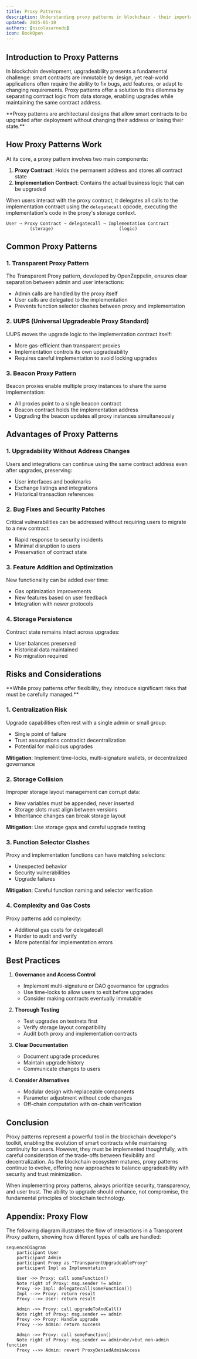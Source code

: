 ```yaml
---
title: Proxy Patterns
description: Understanding proxy patterns in blockchain - their importance, advantages, and risks.
updated: 2025-01-10
authors: [nicolasarnedo]
icon: BookOpen
---
```


## Introduction to Proxy Patterns

In blockchain development, upgradeability presents a fundamental challenge: smart contracts are immutable by design, yet real-world applications often require the ability to fix bugs, add features, or adapt to changing requirements. Proxy patterns offer a solution to this dilemma by separating contract logic from data storage, enabling upgrades while maintaining the same contract address.

<Callout type="info">
**Proxy patterns are architectural designs that allow smart contracts to be upgraded after deployment without changing their address or losing their state.**
</Callout>

## How Proxy Patterns Work

At its core, a proxy pattern involves two main components:

1. **Proxy Contract**: Holds the permanent address and stores all contract state
2. **Implementation Contract**: Contains the actual business logic that can be upgraded

When users interact with the proxy contract, it delegates all calls to the implementation contract using the `delegatecall` opcode, executing the implementation's code in the proxy's storage context.

```
User → Proxy Contract → delegatecall → Implementation Contract
         (storage)                         (logic)
```

## Common Proxy Patterns

### 1. Transparent Proxy Pattern

The Transparent Proxy pattern, developed by OpenZeppelin, ensures clear separation between admin and user interactions:

- Admin calls are handled by the proxy itself
- User calls are delegated to the implementation
- Prevents function selector clashes between proxy and implementation

### 2. UUPS (Universal Upgradeable Proxy Standard)

UUPS moves the upgrade logic to the implementation contract itself:

- More gas-efficient than transparent proxies
- Implementation controls its own upgradeability
- Requires careful implementation to avoid locking upgrades

### 3. Beacon Proxy Pattern

Beacon proxies enable multiple proxy instances to share the same implementation:

- All proxies point to a single beacon contract
- Beacon contract holds the implementation address
- Upgrading the beacon updates all proxy instances simultaneously

## Advantages of Proxy Patterns

### 1. **Upgradability Without Address Changes**
Users and integrations can continue using the same contract address even after upgrades, preserving:
- User interfaces and bookmarks
- Exchange listings and integrations
- Historical transaction references

### 2. **Bug Fixes and Security Patches**
Critical vulnerabilities can be addressed without requiring users to migrate to a new contract:
- Rapid response to security incidents
- Minimal disruption to users
- Preservation of contract state

### 3. **Feature Addition and Optimization**
New functionality can be added over time:
- Gas optimization improvements
- New features based on user feedback
- Integration with newer protocols

### 4. **Storage Persistence**
Contract state remains intact across upgrades:
- User balances preserved
- Historical data maintained
- No migration required

## Risks and Considerations

<Callout type="warning">
**While proxy patterns offer flexibility, they introduce significant risks that must be carefully managed.**
</Callout>

### 1. **Centralization Risk**
Upgrade capabilities often rest with a single admin or small group:
- Single point of failure
- Trust assumptions contradict decentralization
- Potential for malicious upgrades

**Mitigation**: Implement time-locks, multi-signature wallets, or decentralized governance

### 2. **Storage Collision**
Improper storage layout management can corrupt data:
- New variables must be appended, never inserted
- Storage slots must align between versions
- Inheritance changes can break storage layout

**Mitigation**: Use storage gaps and careful upgrade testing

### 3. **Function Selector Clashes**
Proxy and implementation functions can have matching selectors:
- Unexpected behavior
- Security vulnerabilities
- Upgrade failures

**Mitigation**: Careful function naming and selector verification

### 4. **Complexity and Gas Costs**
Proxy patterns add complexity:
- Additional gas costs for delegatecall
- Harder to audit and verify
- More potential for implementation errors

## Best Practices

1. **Governance and Access Control**
   - Implement multi-signature or DAO governance for upgrades
   - Use time-locks to allow users to exit before upgrades
   - Consider making contracts eventually immutable

2. **Thorough Testing**
   - Test upgrades on testnets first
   - Verify storage layout compatibility
   - Audit both proxy and implementation contracts

3. **Clear Documentation**
   - Document upgrade procedures
   - Maintain upgrade history
   - Communicate changes to users

4. **Consider Alternatives**
   - Modular design with replaceable components
   - Parameter adjustment without code changes
   - Off-chain computation with on-chain verification

## Conclusion

Proxy patterns represent a powerful tool in the blockchain developer's toolkit, enabling the evolution of smart contracts while maintaining continuity for users. However, they must be implemented thoughtfully, with careful consideration of the trade-offs between flexibility and decentralization. As the blockchain ecosystem matures, proxy patterns continue to evolve, offering new approaches to balance upgradeability with security and trust minimization.

When implementing proxy patterns, always prioritize security, transparency, and user trust. The ability to upgrade should enhance, not compromise, the fundamental principles of blockchain technology.

## Appendix: Proxy Flow

The following diagram illustrates the flow of interactions in a Transparent Proxy pattern, showing how different types of calls are handled:

```mermaid
sequenceDiagram
    participant User
    participant Admin
    participant Proxy as "TransparentUpgradeableProxy"
    participant Impl as Implementation

    User ->> Proxy: call someFunction()
    Note right of Proxy: msg.sender != admin
    Proxy ->> Impl: delegatecall(someFunction())
    Impl -->> Proxy: return result
    Proxy -->> User: return result

    Admin ->> Proxy: call upgradeToAndCall()
    Note right of Proxy: msg.sender == admin
    Proxy ->> Proxy: Handle upgrade
    Proxy -->> Admin: return success

    Admin ->> Proxy: call someFunction()
    Note right of Proxy: msg.sender == admin<br/>but non-admin function
    Proxy -->> Admin: revert ProxyDeniedAdminAccess
```